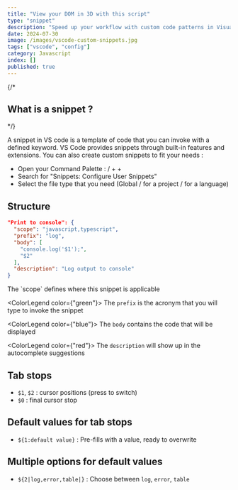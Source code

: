 ```yaml
---
title: "View your DOM in 3D with this script"
type: "snippet"
description: "Speed up your workflow with custom code patterns in Visual Studio Code Speed up your workflow with custom code patterns in Visual Studio Code Speed up your workflow with custom code patterns in Visual Studio Code Speed up your workflow with custom code patterns in Visual Studio Code "
date: 2024-07-30
image: /images/vscode-custom-snippets.jpg
tags: ["vscode", "config"]
category: Javascript
index: []
published: true
---
```


{/* <h2 className="text-[22px] !mt-0">What is a snippet ?</h2> */}

A snippet in VS code is a template of code that you can invoke with a defined keyword.
VS Code provides snippets through built-in features and extensions. You can also create 
custom snippets to fit your needs :

- Open your Command Palette : <KeyboardKey value="CMD" /> / <KeyboardKey value="CTRL" />  + <KeyboardKey value="SHIFT" /> + <KeyboardKey value="P" />
- Search for "Snippets: Configure User Snippets"
- Select the file type that you need (Global / for a project / for a language)

## Structure

```json {2}#purple {3}#green {4}#blue {8}#red
"Print to console": {
  "scope": "javascript,typescript",
  "prefix": "log",
  "body": [
    "console.log('$1');",
    "$2"
  ],
  "description": "Log output to console"
}
```
<div className="article-layout">
  <ColorLegend color={"purple"}>
    The `scope` defines where this snippet is applicable
  </ColorLegend>

  <ColorLegend color={"green"}>
    The `prefix` is the acronym that you will type to invoke the snippet
  </ColorLegend>

  <ColorLegend color={"blue"}>
    The `body` contains the code that will be displayed
  </ColorLegend>

  <ColorLegend color={"red"}>
    The `description` will show up in the autocomplete suggestions
  </ColorLegend>
</div>

## Tab stops

- `$1`, `$2` : cursor positions (press <KeyboardKey value='TAB' /> to switch)
- `$0` : final cursor stop

## Default values for tab stops
- `${1:default value}` : Pre-fills with a value, ready to overwrite

## Multiple options for default values
- `${2|log,error,table|}` : Choose between `log`, `error`, `table`

<SpacerS />